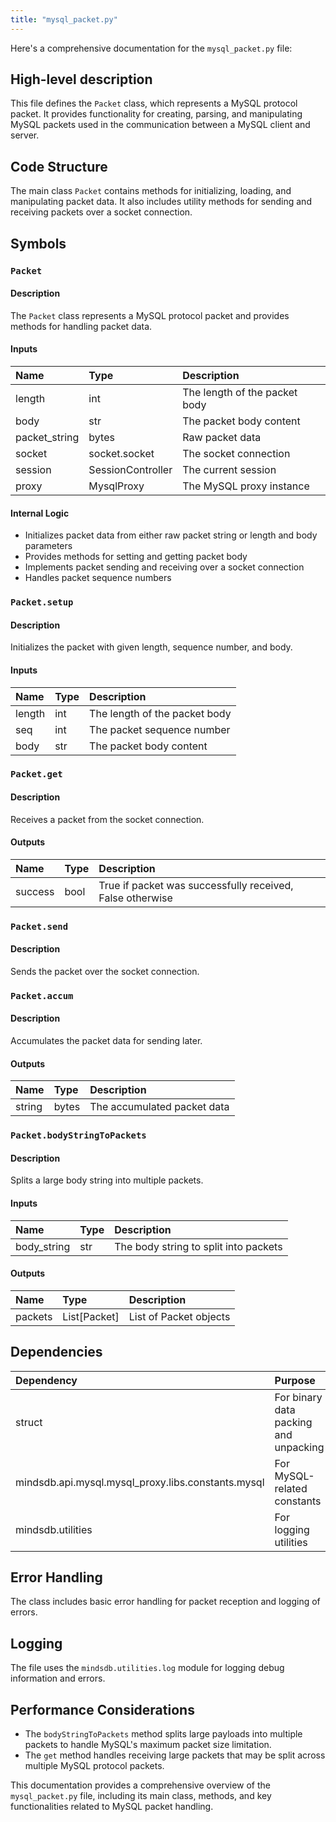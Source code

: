 ```yaml
---
title: "mysql_packet.py"
---
```


Here's a comprehensive documentation for the `mysql_packet.py` file:

## High-level description
This file defines the `Packet` class, which represents a MySQL protocol packet. It provides functionality for creating, parsing, and manipulating MySQL packets used in the communication between a MySQL client and server.

## Code Structure
The main class `Packet` contains methods for initializing, loading, and manipulating packet data. It also includes utility methods for sending and receiving packets over a socket connection.

## Symbols

### `Packet`
#### Description
The `Packet` class represents a MySQL protocol packet and provides methods for handling packet data.

#### Inputs
| Name | Type | Description |
|:-----|:-----|:------------|
| length | int | The length of the packet body |
| body | str | The packet body content |
| packet_string | bytes | Raw packet data |
| socket | socket.socket | The socket connection |
| session | SessionController | The current session |
| proxy | MysqlProxy | The MySQL proxy instance |

#### Internal Logic
- Initializes packet data from either raw packet string or length and body parameters
- Provides methods for setting and getting packet body
- Implements packet sending and receiving over a socket connection
- Handles packet sequence numbers

### `Packet.setup`
#### Description
Initializes the packet with given length, sequence number, and body.

#### Inputs
| Name | Type | Description |
|:-----|:-----|:------------|
| length | int | The length of the packet body |
| seq | int | The packet sequence number |
| body | str | The packet body content |

### `Packet.get`
#### Description
Receives a packet from the socket connection.

#### Outputs
| Name | Type | Description |
|:-----|:-----|:------------|
| success | bool | True if packet was successfully received, False otherwise |

### `Packet.send`
#### Description
Sends the packet over the socket connection.

### `Packet.accum`
#### Description
Accumulates the packet data for sending later.

#### Outputs
| Name | Type | Description |
|:-----|:-----|:------------|
| string | bytes | The accumulated packet data |

### `Packet.bodyStringToPackets`
#### Description
Splits a large body string into multiple packets.

#### Inputs
| Name | Type | Description |
|:-----|:-----|:------------|
| body_string | str | The body string to split into packets |

#### Outputs
| Name | Type | Description |
|:-----|:-----|:------------|
| packets | List[Packet] | List of Packet objects |

## Dependencies
| Dependency | Purpose |
|:-----------|:--------|
| struct | For binary data packing and unpacking |
| mindsdb.api.mysql.mysql_proxy.libs.constants.mysql | For MySQL-related constants |
| mindsdb.utilities | For logging utilities |

## Error Handling
The class includes basic error handling for packet reception and logging of errors.

## Logging
The file uses the `mindsdb.utilities.log` module for logging debug information and errors.

## Performance Considerations
- The `bodyStringToPackets` method splits large payloads into multiple packets to handle MySQL's maximum packet size limitation.
- The `get` method handles receiving large packets that may be split across multiple MySQL protocol packets.

This documentation provides a comprehensive overview of the `mysql_packet.py` file, including its main class, methods, and key functionalities related to MySQL packet handling.